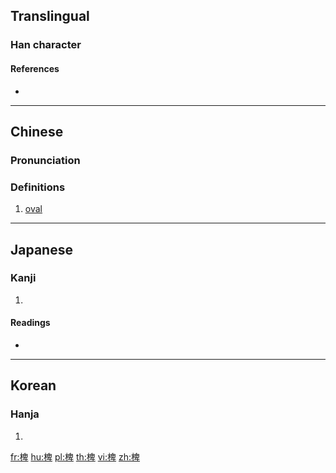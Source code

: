 ==Translingual==

===Han character===
{{Han char|rn=75|rad=木|as=08|sn=12|four=46940|canj=DHWJ|ids=⿰木卑}}

====References====
* {{Han ref|kx=0536.140|dkj=15027|dj=0924.050|hdz=21234.040|uh=6911|ud=26897|bh=D9C1|bd=55745}}

----

==Chinese==
{{zh-forms}}

===Pronunciation===
{{zh-pron
|m=bēi
|c=bei1,pei4
|mc=y
|oc=y
|ma=
|cat=n
}}

===Definitions===
# [[oval]]

----

==Japanese==

===Kanji===
{{ja-kanji|grade=|rs=木08}}

# {{defn|lang=ja|sort=木08}}

====Readings====
* {{ja-readings|on=[[へい]] (hei), [[ばい]] (bai)|kun=[[たる]] (taru), [[ふだ]] (fuda)}}

----

==Korean==

===Hanja===
{{ko-hanja|hangeul=비|eumhun=|rv=bi|mr=pi|y=pi}}

# {{defn|lang=ko|sort=木08}}

[[fr:椑]]
[[hu:椑]]
[[pl:椑]]
[[th:椑]]
[[vi:椑]]
[[zh:椑]]